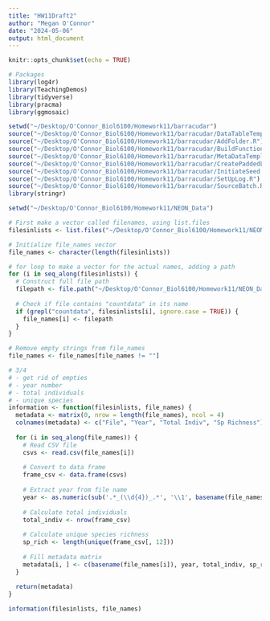 ```yaml
---
title: "HW11Draft2"
author: "Megan O'Connor"
date: "2024-05-06"
output: html_document
---
```


```r
knitr::opts_chunk$set(echo = TRUE)
```

```r
# Packages
library(log4r)
library(TeachingDemos)
library(tidyverse)
library(pracma)
library(ggmosaic)

setwd("~/Desktop/O'Connor_Biol6100/Homework11/barracudar")
source("~/Desktop/O'Connor_Biol6100/Homework11/barracudar/DataTableTemplate.R")
source("~/Desktop/O'Connor_Biol6100/Homework11/barracudar/AddFolder.R")
source("~/Desktop/O'Connor_Biol6100/Homework11/barracudar/BuildFunction.R")
source("~/Desktop/O'Connor_Biol6100/Homework11/barracudar/MetaDataTemplate.R")
source("~/Desktop/O'Connor_Biol6100/Homework11/barracudar/CreatePaddedLabel.R")
source("~/Desktop/O'Connor_Biol6100/Homework11/barracudar/InitiateSeed.R")
source("~/Desktop/O'Connor_Biol6100/Homework11/barracudar/SetUpLog.R")
source("~/Desktop/O'Connor_Biol6100/Homework11/barracudar/SourceBatch.R")
library(stringr)

setwd("~/Desktop/O'Connor_Biol6100/Homework11/NEON_Data")

# First make a vector called filenames, using list.files
filesinlists <- list.files("~/Desktop/O'Connor_Biol6100/Homework11/NEON_Data")

# Initialize file_names vector
file_names <- character(length(filesinlists)) 

# for loop to make a vector for the actual names, adding a path
for (i in seq_along(filesinlists)) {
  # Construct full file path
  filepath <- file.path("~/Desktop/O'Connor_Biol6100/Homework11/NEON_Data", filesinlists[i])
  
  # Check if file contains "countdata" in its name
  if (grepl("countdata", filesinlists[i], ignore.case = TRUE)) {
    file_names[i] <- filepath
  }
}

# Remove empty strings from file_names
file_names <- file_names[file_names != ""]

# 3/4
# - get rid of empties
# - year number
# - total individuals
# - unique species
information <- function(filesinlists, file_names) {
  metadata <- matrix(0, nrow = length(file_names), ncol = 4)
  colnames(metadata) <- c("File", "Year", "Total Indiv", "Sp Richness")
  
  for (i in seq_along(file_names)) {
    # Read CSV file
    csvs <- read.csv(file_names[i])
    
    # Convert to data frame
    frame_csv <- data.frame(csvs)
    
    # Extract year from file name
    year <- as.numeric(sub('.*_(\\d{4})_.*', '\\1', basename(file_names[i])))
    
    # Calculate total individuals
    total_indiv <- nrow(frame_csv)
    
    # Calculate unique species richness
    sp_rich <- length(unique(frame_csv[, 12]))
    
    # Fill metadata matrix
    metadata[i, ] <- c(basename(file_names[i]), year, total_indiv, sp_rich)
  }
  
  return(metadata)
}

information(filesinlists, file_names)
```
